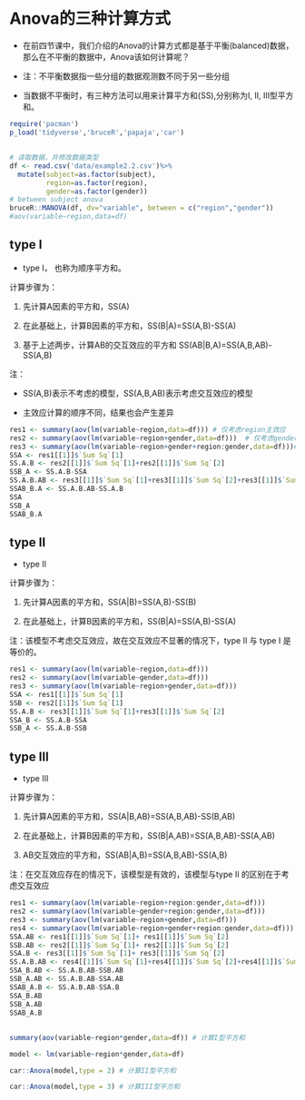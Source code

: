 # Anova的三种计算方式

- 在前四节课中，我们介绍的Anova的计算方式都是基于平衡(balanced)数据，那么在不平衡的数据中，Anova该如何计算呢？

- 注：不平衡数据指一些分组的数据观测数不同于另一些分组

- 当数据不平衡时，有三种方法可以用来计算平方和(SS),分别称为I, II, III型平方和。

```r
require('pacman')
p_load('tidyverse','bruceR','papaja','car')
```






##



```r
# 读取数据，并修改数据类型
df <- read.csv('data/example2.2.csv')%>%
  mutate(subject=as.factor(subject),
         region=as.factor(region),
         gender=as.factor(gender))
# between subject anova
bruceR::MANOVA(df, dv="variable", between = c("region","gender"))
#aov(variable~region,data=df)
```
## type I

- type I， 也称为顺序平方和。


计算步骤为：

1. 先计算A因素的平方和，SS(A)


2. 在此基础上，计算B因素的平方和，SS(B|A)=SS(A,B)-SS(A)

3. 基于上述两步，计算AB的交互效应的平方和 SS(AB|B,A)=SS(A,B,AB)-SS(A,B)



注：

- SS(A,B)表示不考虑的模型，SS(A,B,AB)表示考虑交互效应的模型

- 主效应计算的顺序不同，结果也会产生差异
```r
res1 <- summary(aov(lm(variable~region,data=df))) # 仅考虑region主效应
res2 <- summary(aov(lm(variable~region+gender,data=df)))  # 仅考虑gender主效应
res3 <- summary(aov(lm(variable~region+gender+region:gender,data=df)))# 考虑region，gender主效应和交互效应
SSA <- res1[[1]]$`Sum Sq`[1]
SS.A.B <- res2[[1]]$`Sum Sq`[1]+res2[[1]]$`Sum Sq`[2]
SSB_A <- SS.A.B-SSA
SS.A.B.AB <- res3[[1]]$`Sum Sq`[1]+res3[[1]]$`Sum Sq`[2]+res3[[1]]$`Sum Sq`[3]
SSAB_B.A <- SS.A.B.AB-SS.A.B
SSA
SSB_A
SSAB_B.A
```



## type II

- type II


计算步骤为：

1. 先计算A因素的平方和，SS(A|B)=SS(A,B)-SS(B)

2. 在此基础上，计算B因素的平方和，SS(B|A)=SS(A,B)-SS(A)


注：该模型不考虑交互效应，故在交互效应不显著的情况下，type II 与 type I 是等价的。


```r
res1 <- summary(aov(lm(variable~region,data=df)))
res2 <- summary(aov(lm(variable~gender,data=df)))
res3 <- summary(aov(lm(variable~region+gender,data=df)))
SSA <- res1[[1]]$`Sum Sq`[1]
SSB <- res2[[1]]$`Sum Sq`[1]
SS.A.B <- res3[[1]]$`Sum Sq`[1]+res3[[1]]$`Sum Sq`[2]
SSA_B <- SS.A.B-SSA
SSB_A <- SS.A.B-SSB
```

## type III

- type III

计算步骤为：

1. 先计算A因素的平方和，SS(A|B,AB)=SS(A,B,AB)-SS(B,AB)

2. 在此基础上，计算B因素的平方和，SS(B|A,AB)=SS(A,B,AB)-SS(A,AB)

3. AB交互效应的平方和，SS(AB|A,B)=SS(A,B,AB)-SS(A,B)

注：在交互效应存在的情况下，该模型是有效的，该模型与type II 的区别在于考虑交互效应



```r
res1 <- summary(aov(lm(variable~region+region:gender,data=df)))
res2 <- summary(aov(lm(variable~gender+region:gender,data=df)))
res3 <- summary(aov(lm(variable~region+gender,data=df)))
res4 <- summary(aov(lm(variable~region+gender+region:gender,data=df)))
SSA.AB <- res1[[1]]$`Sum Sq`[1]+ res1[[1]]$`Sum Sq`[2]
SSB.AB <- res2[[1]]$`Sum Sq`[1]+ res2[[1]]$`Sum Sq`[2]
SSA.B <- res3[[1]]$`Sum Sq`[1]+ res3[[1]]$`Sum Sq`[2]
SS.A.B.AB <- res4[[1]]$`Sum Sq`[1]+res4[[1]]$`Sum Sq`[2]+res4[[1]]$`Sum Sq`[3]
SSA_B.AB <- SS.A.B.AB-SSB.AB
SSB_A.AB <- SS.A.B.AB-SSA.AB
SSAB_A.B <- SS.A.B.AB-SSA.B
SSA_B.AB
SSB_A.AB
SSAB_A.B 
```




## 

```r
summary(aov(variable~region*gender,data=df)) # 计算I型平方和

model <- lm(variable~region*gender,data=df)

car::Anova(model,type = 2) # 计算II型平方和

car::Anova(model,type = 3) # 计算III型平方和
```


